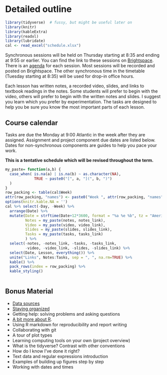# Detailed outline {#outline}

```r
library(tidyverse)  # fussy, but might be useful later on
library(knitr)
library(kableExtra)
library(readxl)
library(lubridate)
cal <- read_excel("schedule.xlsx")
```

Synchronous sessions will be held on Thursday starting at 8:35 and ending at 9:55 or earlier. You can find the link to these sessions on [Brightspace](https://dal.brightspace.com/d2l/le/content/159870/Home?itemIdentifier=D2L.LE.Content.ContentObject.ModuleCO-2083791). There is an [agenda](#sync) for each session.  Most sessions will be recorded and posted on Brightspace. The other synchronous time in the timetable (Tuesday starting at 8:35) will be used for drop-in office hours. 

Each lesson has written notes, a recorded video, slides, and links to textbook readings in the notes. Some students will prefer to begin with the video, others will prefer to begin with the written notes and slides. I suggest you learn which you prefer by experimentation. The tasks are designed to help you be sure you know the most important parts of each lesson.

## Course calendar

Tasks are due the Monday at 9:00 Atlantic in the week after they are assigned. Assignment and project component due dates are listed below. Dates for non-synchronous components are guides to help you  pace your work. 

**This is a tentative schedule which will be revised throughout the term.**

```r
my_paste= function(a,b) {
  case_when( is.na(a) | is.na(b) ~ as.character(NA),
             TRUE ~ paste0("[", a, "](", b, ")")
  )
}
row_packing <- table(cal$Week)
attr(row_packing, "names") <- paste0("Week ", attr(row_packing, "names"))
options(knitr.kable.NA = '')
cal %>% select(-Day, -Week) %>%
  arrange(Date) %>%
  mutate(Date = strftime(Date+12*3600, format = "%a %e %b", tz = "America/Halifax"), # timezone error? Excel bug?
         Notes = my_paste(notes, notes_link),
         Video = my_paste(video, video_link),
         Slides = my_paste(slides, slides_link),
         Tasks = my_paste(tasks, tasks_link)
         ) %>%
  select(-notes, -notes_link, -tasks, -tasks_link,
         -video, -video_link, -slides, -slides_link) %>%
  select(Date, Lesson, everything()) %>%
  unite("Links", Notes:Tasks, sep = ", ", na.rm=TRUE) %>%
  kable() %>%
  pack_rows(index = row_packing) %>%
  kable_styling() 
  
```

## Bonus Material

- [Data sources](#data)
- [Staying organized](#organization)
- Getting help: solving problems and asking questions
- [A bit more about R](#r-details). 
- Using R markdown for reproducibility and report writing
- Collaborating with git
- A tour of plot types
- Learning computing tools on your own (project overview)
- What is the tidyverse? Contrast with other conventions
- How do I know I've done it right?
- Text data and regular expressions introduction
- Examples of building up figures step by step
- Working with dates and times

